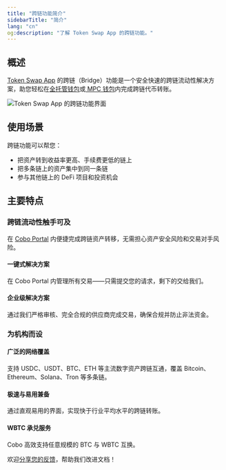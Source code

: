 ```yaml
---
title: "跨链功能简介"
sidebarTitle: "简介"
lang: "cn"
og:description: "了解 Token Swap App 的跨链功能。"
---
```


## 概述

[Token Swap App](/cn/apps/token-swap/introduction) 的跨链（Bridge）功能是一个安全快速的跨链流动性解决方案，助您轻松在[全托管钱包](/cn/portal/custodial-wallets/introduction)或[ MPC 钱包](/cn/portal/mpc-wallets/introduction)内完成跨链代币转账。

<img src="/en/images/portal-apps/bridge/bridge.png" className="screenshot_full_screen" alt="Token Swap App 的跨链功能界面" />

## 使用场景

跨链功能可以帮您：
- 把资产转到收益率更高、手续费更低的链上
- 把多条链上的资产集中到同一条链
- 参与其他链上的 DeFi 项目和投资机会

## 主要特点

### 跨链流动性触手可及
在 [Cobo Portal](/cn/portal/introduction) 内便捷完成跨链资产转移，无需担心资产安全风险和交易对手风险。

#### 一键式解决方案
在 Cobo Portal 内管理所有交易——只需提交您的请求，剩下的交给我们。

#### 企业级解决方案
通过我们严格审核、完全合规的供应商完成交易，确保合规并防止非法资金。

### 为机构而设

#### 广泛的网络覆盖
支持 USDC、USDT、BTC、ETH 等主流数字资产跨链互通，覆盖 Bitcoin、Ethereum、Solana、Tron 等多条链。

#### 极速与易用兼备
通过直观易用的界面，实现快于行业平均水平的跨链转账。

#### WBTC 承兑服务
Cobo 高效支持任意规模的 BTC 与 WBTC 互换。

<Tip>欢迎[分享您的反馈](https://forms.zohopublic.com/cobo/form/DocumentFeedbackForm/formperma/QvLOhxJv1_JMsJ-1dleZ8Itb_7rzN-LtgvsDdxosoVI?referrername=manuals)，帮助我们改进文档！</Tip>
